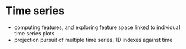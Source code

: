 # Time series

- computing features, and exploring feature space linked to individual time series plots
- projection pursuit of multiple time series, 1D indexes against time
